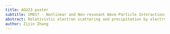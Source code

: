 ```yaml
---
title: AGU23 poster
subtitle: SM017 - Nonlinear and Non-resonant Wave-Particle Interactions in the Earth’s Magnetosphere
abstract: Relativistic electron scattering and precipitation by electromagnetic ion cyclotron (EMIC) waves is one of the key mechanisms for electron losses and radiation belt depletion. In this study we consider a unique event with >3 hours observations of relativistic electron precipitation by low-altitude ELFIN Cubesat. Combining ELFIN measurements and near-equatorial measurements of whistler-mode waves, we demonstrate that the combined effect of whistler-mode and EMIC waves should provide an effective electron flux depletion. However, this event is characterized by a series of strong plasma sheet injections observed by multiple equatorial satellites. These injections refill the outer radiation belt and do not allow EMIC driven losses to significantly reduce relativistic electron fluxes. We suggest that the series of injections penetrating to L~5-6 supplement the radiation belt fluxes and compensate EMIC-driven losses.
author: Zijin Zhang
---
```

